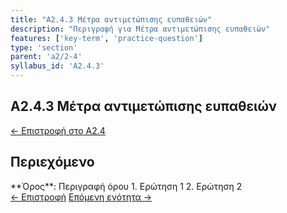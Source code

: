 ```yaml
---
title: "A2.4.3 Μέτρα αντιμετώπισης ευπαθειών"
description: "Περιγραφή για Μέτρα αντιμετώπισης ευπαθειών"
features: ['key-term', 'practice-question']
type: 'section'
parent: 'a2/2-4'
syllabus_id: 'A2.4.3'
---
```



<article className="prose prose-lg prose-slate max-w-none">

# A2.4.3 Μέτρα αντιμετώπισης ευπαθειών

<nav className="mb-6 text-sm">
  <a href="/cs-study-companion/el/a2/2-4" className="text-indigo-600 hover:text-indigo-800">← Επιστροφή στο A2.4</a>
</nav>

## Περιεχόμενο



<KeyTerm lang="el">
**Όρος**: Περιγραφή όρου
</KeyTerm>

<PracticeQuestion lang="el">
1. Ερώτηση 1
2. Ερώτηση 2
</PracticeQuestion>

<nav className="mt-8 flex justify-between">
  <a href="/cs-study-companion/el/a2/2-4/2-4-2" className="text-indigo-600 hover:text-indigo-800">← Επιστροφή</a>
  <a href="/cs-study-companion/el/a2/2-4/2-4-4" className="text-indigo-600 hover:text-indigo-800">Επόμενη ενότητα →</a>
</nav>

</article>
